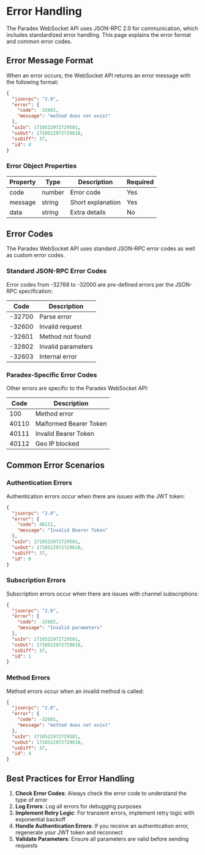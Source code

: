 # Error Handling

The Paradex WebSocket API uses JSON-RPC 2.0 for communication, which includes standardized error handling. This page explains the error format and common error codes.

## Error Message Format

When an error occurs, the WebSocket API returns an error message with the following format:

```json
{
  "jsonrpc": "2.0",
  "error": { 
    "code": -32601, 
    "message": "method does not exist" 
  },
  "usIn": 1710522972729581,
  "usOut": 1710522972729618,
  "usDiff": 37,
  "id": 4
}
```

### Error Object Properties

| Property | Type | Description | Required |
|----------|------|-------------|----------|
| code | number | Error code | Yes |
| message | string | Short explanation | Yes |
| data | string | Extra details | No |

## Error Codes

The Paradex WebSocket API uses standard JSON-RPC error codes as well as custom error codes.

### Standard JSON-RPC Error Codes

Error codes from -32768 to -32000 are pre-defined errors per the JSON-RPC specification:

| Code | Description |
|------|-------------|
| -32700 | Parse error |
| -32600 | Invalid request |
| -32601 | Method not found |
| -32602 | Invalid parameters |
| -32603 | Internal error |

### Paradex-Specific Error Codes

Other errors are specific to the Paradex WebSocket API:

| Code | Description |
|------|-------------|
| 100 | Method error |
| 40110 | Malformed Bearer Token |
| 40111 | Invalid Bearer Token |
| 40112 | Geo IP blocked |

## Common Error Scenarios

### Authentication Errors

Authentication errors occur when there are issues with the JWT token:

```json
{
  "jsonrpc": "2.0",
  "error": { 
    "code": 40111, 
    "message": "Invalid Bearer Token" 
  },
  "usIn": 1710522972729581,
  "usOut": 1710522972729618,
  "usDiff": 37,
  "id": 0
}
```

### Subscription Errors

Subscription errors occur when there are issues with channel subscriptions:

```json
{
  "jsonrpc": "2.0",
  "error": { 
    "code": -32602, 
    "message": "Invalid parameters" 
  },
  "usIn": 1710522972729581,
  "usOut": 1710522972729618,
  "usDiff": 37,
  "id": 1
}
```

### Method Errors

Method errors occur when an invalid method is called:

```json
{
  "jsonrpc": "2.0",
  "error": { 
    "code": -32601, 
    "message": "method does not exist" 
  },
  "usIn": 1710522972729581,
  "usOut": 1710522972729618,
  "usDiff": 37,
  "id": 4
}
```

## Best Practices for Error Handling

1. **Check Error Codes**: Always check the error code to understand the type of error
2. **Log Errors**: Log all errors for debugging purposes
3. **Implement Retry Logic**: For transient errors, implement retry logic with exponential backoff
4. **Handle Authentication Errors**: If you receive an authentication error, regenerate your JWT token and reconnect
5. **Validate Parameters**: Ensure all parameters are valid before sending requests 
